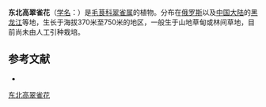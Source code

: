 {{Speciesbox
| name = 东北高翠雀花
| status = 
| status_system = 
| image =
| genus = Delphinium
| species = korshinskyanum
| authority = Nevski
}}

'''东北高翠雀花'''（[[学名|学名]]：{{lang|la|''Delphinium korshinskyanum''}}）是[[毛茛科|毛茛科]][[翠雀属|翠雀属]]的植物。分布在[[俄罗斯|俄罗斯]]以及[[中国大陆|中国大陆]]的[[黑龙江|黑龙江]]等地，生长于海拔370米至750米的地区，一般生于山地草甸或林间草地，目前尚未由人工引种栽培。

== 参考文献 ==
<div class="references-small">
* {{cite web| url =http://www.bioinfo.cn/db05/KmzwSpecies.php?action=view&id=18444| title =东北高翠雀花| work =《中国高等植物数据库全库》| publisher =中国科学院微生物研究所| author =昆明植物研究所| accessdate =2009-02-25| deadurl =yes| archiveurl =https://web.archive.org/web/20160305033115/http://www.bioinfo.cn/db05/KmzwSpecies.php?action=view&id=18444| archivedate =2016-03-05}}
</div>
{{Taxonbar|from=Q10869650}}

[[Category:翠雀属|东北高翠雀花]]


{{植物小作品}}